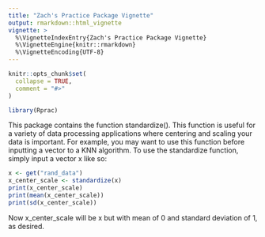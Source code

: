 ```yaml
---
title: "Zach's Practice Package Vignette"
output: rmarkdown::html_vignette
vignette: >
  %\VignetteIndexEntry{Zach's Practice Package Vignette}
  %\VignetteEngine{knitr::rmarkdown}
  %\VignetteEncoding{UTF-8}
---
```


```r
knitr::opts_chunk$set(
  collapse = TRUE,
  comment = "#>"
)
```

```r
library(Rprac)
```

This package contains the function standardize(). This function is useful for a variety of data processing applications where centering and scaling your data is important. For example, you may want to use this function before inputting a vector to a KNN algorithm. 
To use the standardize function, simply input a vector x like so:
```r
x <- get("rand_data")
x_center_scale <- standardize(x)
print(x_center_scale)
print(mean(x_center_scale))
print(sd(x_center_scale))
```


Now x_center_scale will be x but with mean of 0 and standard deviation of 1, as desired.
